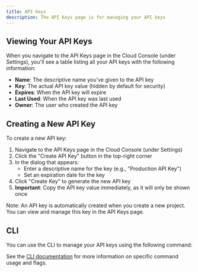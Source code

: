 ```yaml
---
title: API Keys
description: The API Keys page is for managing your API keys
---
```


## Viewing Your API Keys

When you navigate to the API Keys page in the Cloud Console (under Settings), you'll see a table listing all your API keys with the following information:

- **Name**: The descriptive name you've given to the API key
- **Key**: The actual API key value (hidden by default for security)
- **Expires**: When the API key will expire
- **Last Used**: When the API key was last used
- **Owner**: The user who created the API key


<ThemeImage baseName="apikey" alt="API Keys"  />

## Creating a New API Key

To create a new API key:

1. Navigate to the API Keys page in the Cloud Console (under Settings)
2. Click the "Create API Key" button in the top-right corner
3. In the dialog that appears:
   - Enter a descriptive name for the key (e.g., "Production API Key")
   - Set an expiration date for the key
4. Click "Create Key" to generate the new API key
5. **Important**: Copy the API key value immediately, as it will only be shown once

Note: An API key is automatically created when you create a new project. You can view and manage this key in the API Keys page.

<ThemeImage baseName="apikey-new" alt="New API Key"  />

## CLI

You can use the CLI to manage your API keys using the following command:

<CLICommand command="agentuity apikey" />

See the [CLI documentation](/CLI/apikey) for more information on specific command usage and flags.